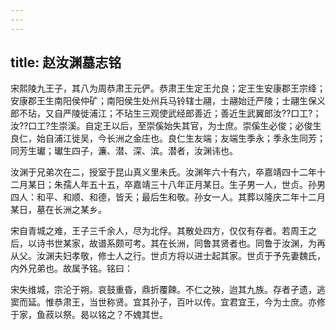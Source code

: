 ```yaml
---
---
---
```

title: 赵汝渊墓志铭
---



宋熙陵九王子，其八为周恭肃王元俨。恭肃王生定王允良；定王生安康郡王宗绛；安康郡王生南阳侯仲矿；南阳侯生处州兵马铃辖士翮，士翮始迁严陵；士翮生保义郎不玷，又自严陵徙浦江；不玷生三观使武经郎善近；善近生武翼郎汝??口工?；汝??口工?生崇溪。自定王以后，至崇傒始失其官，为士庶。崇傒生必俊；必俊生良仁，始自浦江徙吴，今长洲之金庄也。良仁生友端；友端生季永；季永生同芳；同芳生瓛；瓛生四子，濂、潜、深、滨。潜者，汝渊讳也。

汝渊于兄弟次在二，授室于昆山真义里未氏。汝渊年六十有六，卒嘉靖四十二年十二月某日；朱孺人年五十五，卒嘉靖三十八年正月某日。生子男一人，世贞。孙男四人：和平、和顺、和德，皆夭；最后生和敬。孙女一人。其葬以隆庆二年十二月某日，墓在长洲之某乡。

宋自青城之难，王子三千余人，尽为北俘。其散处四方，仅仅有存者。若周王之后，以诗书世某家，故谱系颇可考。其在长洲，同鲁其贤者也。同鲁于汝渊，为再从父。汝渊夫妇孝敬，修士人之行。世贞方将以进士起其家。世贞于予先妻魏氏，内外兄弟也。故属予铭。铭曰：

宋失维城，宗沦于朔。哀鼓重昏，鼎折覆餗。不仁之殃，迨其九族。存者孑遗，逃窦而延。惟恭肃王，当世称贤。宜其孙子，百叶以传。宜君宜王，今为士庶。亦修于家，鱼菽以祭。曷以铭之？不媿其世。